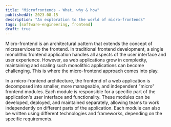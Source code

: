 ```yaml
---
title: "Microfrontends - What, why & how"
publishedAt: 2023-08-15
description: "An exploration to the world of micro-frontends"
tags: [software-engineering, frontend]
draft: true
---
```


<WIP />
Micro-frontend is an architectural pattern that extends the concept of microservices
to the frontend. In traditional frontend development, a single monolithic frontend
application handles all aspects of the user interface and user experience. However,
as web applications grow in complexity, maintaining and scaling such monolithic applications
can become challenging. This is where the micro-frontend approach comes into play.

In a micro-frontend architecture, the frontend of a web application is decomposed into smaller, more manageable, and independent "micro" frontend modules. Each module is responsible for a specific part of the application's user interface and functionality. These modules can be developed, deployed, and maintained separately, allowing teams to work independently on different parts of the application. Each module can also be written using different technologies and frameworks, depending on the specific requirements.
